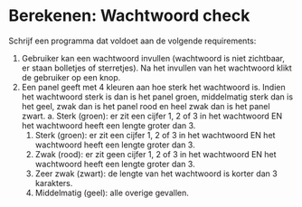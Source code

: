 # Berekenen: Wachtwoord check

Schrijf een programma dat voldoet aan de volgende requirements:

1. Gebruiker kan een wachtwoord invullen (wachtwoord is niet zichtbaar, er staan bolletjes of sterretjes). Na het invullen van het wachtwoord klikt de gebruiker op een knop. 
2. Een panel geeft met 4 kleuren aan hoe sterk het wachtwoord is. Indien het wachtwoord sterk is dan is het panel groen, middelmatig sterk dan is het geel, zwak dan is het panel rood en heel zwak dan is het panel zwart. a. Sterk (groen): er zit een cijfer 1, 2 of 3 in het wachtwoord EN het wachtwoord heeft een lengte groter dan 3. 
	1. Sterk (groen): er zit een cijfer 1, 2 of 3 in het wachtwoord EN het wachtwoord heeft een lengte groter dan 3. 
	2. Zwak (rood): er zit geen cijfer 1, 2 of 3 in het wachtwoord EN het wachtwoord heeft een lengte groter dan 3. 
	3. Zeer zwak (zwart): de lengte van het wachtwoord is korter dan 3 karakters. 
	4. Middelmatig (geel): alle overige gevallen. 
